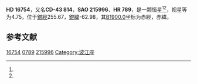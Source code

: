 {{Starbox begin
| name = HD 16754
}}
{{Starbox observe
| epoch = [[J2000.0|J2000.0]]
| constell = {{星座名待查}}<ref name=SIMBAD>{{cite web
 | url=http://simbad.u-strasbg.fr/simbad/sim-id?Ident=HR+789
 | title=Pulsating variable Star
 | publisher=Centre de Données astronomiques de Strasbourg
 | work=SIMBAD
 | accessdate=2012-07-13
 | archive-date=2016-03-18
 | archive-url=https://web.archive.org/web/20160318160921/http://simbad.u-strasbg.fr/simbad/sim-id?Ident=HR+789
 | dead-url=no
 }}</ref><ref name=DATA>{{cite web
 | url=http://vizier.u-strasbg.fr/viz-bin/VizieR-5?-out.add=.&-source=5050&-corr=PK=HR&-out.max=9999&HR=789
 | title=VizieR Detailed Page
 | accessdate=2012-07-13
 | archive-date=2016-03-05
 | archive-url=https://web.archive.org/web/20160305014247/http://vizier.u-strasbg.fr/viz-bin/VizieR-5?-out.add=.&-source=5050&-corr=PK=HR&-out.max=9999&HR=789
 | dead-url=no
 }}</ref>
| 星官 = 
| ra = {{RA|2|39|48}}<ref name=SIMBAD /><ref name=DATA />
| dec = {{DEC|-42|53|30}}<ref name=SIMBAD /><ref name=DATA />
| appmag_v = 4.75<ref name=SIMBAD /><ref name=DATA />
}}
{{Starbox character
| class = A2V<ref name=SIMBAD /><ref name=DATA />
| b-v = 0.06<ref name=SIMBAD /><ref name=DATA />
| u-b = 0.06<ref name=SIMBAD /><ref name=DATA />
| r-i = 0.01<ref name=SIMBAD /><ref name=DATA />
| variable = 
}}
{{Starbox astrometry
| radial_v = 0.06
| prop_mo_ra = 18
| parallax = 0.028
| p_error = 
}}
{{Starbox catalog
| names =CD-43 814，[[SAO星表|SAO]] 215996，[[HD星表|HD]] 16754，[[HR星表|HR]] 789}}
{{Starbox reference |Simbad=HR+789}}
{{Starbox end}}

'''HD 16754'''，又名'''CD-43 814'''，'''SAO 215996'''、'''HR 789'''，是一颗恒星<ref name=SIMBAD /><ref name=DATA />，视星等为4.75，位于[[銀道座標系|銀經]]255.67，[[銀道座標系|銀緯]]-62.98，其[[B1900.0|B1900.0]]坐标为赤經{{RA|2|35|59.2}}，赤緯{{DEC|-43|-62.98|15}}。

== 参考文献 ==
{{reflist}}

{{star-stub}}

[[Category:HD和HDE天體|16754]]
[[Category:HR天體|0789]]
[[Category:SAO天體|215996]]
[[Category:波江座|Category:波江座]]